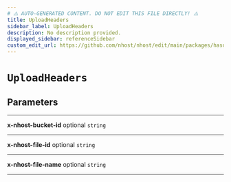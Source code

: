 ```yaml
---
# ⚠️ AUTO-GENERATED CONTENT. DO NOT EDIT THIS FILE DIRECTLY! ⚠️
title: UploadHeaders
sidebar_label: UploadHeaders
description: No description provided.
displayed_sidebar: referenceSidebar
custom_edit_url: https://github.com/nhost/nhost/edit/main/packages/hasura-storage-js/src/packages/hasura-storage-js/src/utils/types.ts#L77
---
```


# `UploadHeaders`

## Parameters

---

**<span className="parameter-name">x-nhost-bucket-id</span>** <span className="optional-status">optional</span> `string`

---

**<span className="parameter-name">x-nhost-file-id</span>** <span className="optional-status">optional</span> `string`

---

**<span className="parameter-name">x-nhost-file-name</span>** <span className="optional-status">optional</span> `string`

---
